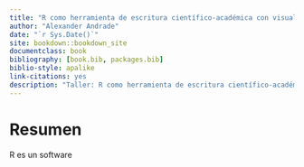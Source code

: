 ```yaml
--- 
title: "R como herramienta de escritura científico-académica con visualización estática y dinámica"
author: "Alexander Andrade"
date: "`r Sys.Date()`"
site: bookdown::bookdown_site
documentclass: book
bibliography: [book.bib, packages.bib]
biblio-style: apalike
link-citations: yes
description: "Taller: R como herramienta de escritura científico-académica con visualización estática y dinámica"
---
```


# Resumen

R es un software 


